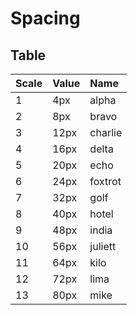 
<Meta title="Materials|Spacing" />

# Spacing

## Table

| Scale | Value | Name    |
| :---- | :---- | :------ |
| 1     | 4px   | alpha   |
| 2     | 8px   | bravo   |
| 3     | 12px  | charlie |
| 4     | 16px  | delta   |
| 5     | 20px  | echo    |
| 6     | 24px  | foxtrot |
| 7     | 32px  | golf    |
| 8     | 40px  | hotel   |
| 9     | 48px  | india   |
| 10    | 56px  | juliett |
| 11    | 64px  | kilo    |
| 12    | 72px  | lima    |
| 13    | 80px  | mike    |

<Story name="playground">
    <div>
        <div>
            <div className="w1 h4 mb4 bg-sunray-400" />
        </div>
        <div>
            <div className="w2 h4 mb4 bg-sunray-400" />
        </div>
        <div>
            <div className="w3 h4 mb4 bg-sunray-400" />
        </div>
        <div>
            <div className="w4 h4 mb4 bg-sunray-400" />
        </div>
        <div>
            <div className="w5 h4 mb4 bg-sunray-400" />
        </div>
        <div>
            <div className="w6 h4 mb4 bg-sunray-400" />
        </div>
        <div>
            <div className="w7 h4 mb4 bg-sunray-400" />
        </div>
        <div>
            <div className="w8 h4 mb4 bg-sunray-400" />
        </div>
        <div>
            <div className="w9 h4 mb4 bg-sunray-400" />
        </div>
        <div>
            <div className="w10 h4 mb4 bg-sunray-400" />
        </div>
        <div>
            <div className="w11 h4 mb4 bg-sunray-400" />
        </div>
        <div>
            <div className="w12 h4 mb4 bg-sunray-400" />
        </div>
        <div>
            <div className="w13 h4 mb4 bg-sunray-400" />
        </div>
    </div>
</Story>
